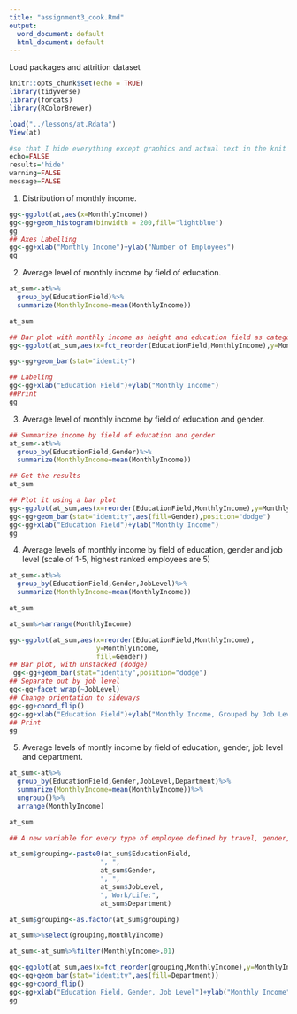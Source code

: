 ```yaml
---
title: "assignment3_cook.Rmd"
output:
  word_document: default
  html_document: default
---
```


Load packages and attrition dataset
```r
knitr::opts_chunk$set(echo = TRUE)
library(tidyverse)
library(forcats)
library(RColorBrewer)
```
```r

load("../lessons/at.Rdata")
View(at)
```
```r
#so that I hide everything except graphics and actual text in the knit version
echo=FALSE 
results='hide' 
warning=FALSE 
message=FALSE
```
1.  Distribution of monthly income.
```r
gg<-ggplot(at,aes(x=MonthlyIncome))
gg<-gg+geom_histogram(binwidth = 200,fill="lightblue")
gg
## Axes Labelling 
gg<-gg+xlab("Monthly Income")+ylab("Number of Employees")
gg
``` 

2.  Average level of monthly income by field of education.
```r

at_sum<-at%>%
  group_by(EducationField)%>%
  summarize(MonthlyIncome=mean(MonthlyIncome))

at_sum

```
```r
## Bar plot with monthly income as height and education field as category, bars ordered by level
gg<-ggplot(at_sum,aes(x=fct_reorder(EducationField,MonthlyIncome),y=MonthlyIncome))

gg<-gg+geom_bar(stat="identity")

## Labeling
gg<-gg+xlab("Education Field")+ylab("Monthly Income")
##Print
gg
```

3.  Average level of monthly income by field of education and gender.
```r
## Summarize income by field of education and gender
at_sum<-at%>%
  group_by(EducationField,Gender)%>%
  summarize(MonthlyIncome=mean(MonthlyIncome))

## Get the results
at_sum

## Plot it using a bar plot
gg<-ggplot(at_sum,aes(x=reorder(EducationField,MonthlyIncome),y=MonthlyIncome,color=Gender))
gg<-gg+geom_bar(stat="identity",aes(fill=Gender),position="dodge")
gg<-gg+xlab("Education Field")+ylab("Monthly Income")
gg
```

4. Average levels of monthly income by field of education, gender and job level (scale of 1-5, highest ranked employees are 5)
```r

at_sum<-at%>%
  group_by(EducationField,Gender,JobLevel)%>%
  summarize(MonthlyIncome=mean(MonthlyIncome))

at_sum

at_sum%>%arrange(MonthlyIncome)

gg<-ggplot(at_sum,aes(x=reorder(EducationField,MonthlyIncome),
                      y=MonthlyIncome,
                      fill=Gender))
## Bar plot, with unstacked (dodge)
 gg<-gg+geom_bar(stat="identity",position="dodge")
## Separate out by job level
gg<-gg+facet_wrap(~JobLevel)
## Change orientation to sideways
gg<-gg+coord_flip()
gg<-gg+xlab("Education Field")+ylab("Monthly Income, Grouped by Job Level 1-5")
## Print
gg
```

5. Average levels of montly income by field of education, gender, job level and department.
```r

at_sum<-at%>%
  group_by(EducationField,Gender,JobLevel,Department)%>%
  summarize(MonthlyIncome=mean(MonthlyIncome))%>%
  ungroup()%>%
  arrange(MonthlyIncome)

at_sum

## A new variable for every type of employee defined by travel, gender, marital status, and happiness with work/life

at_sum$grouping<-paste0(at_sum$EducationField,
                       ", ",
                       at_sum$Gender,
                       ", ",
                       at_sum$JobLevel,
                       ", Work/Life:",
                       at_sum$Department)

at_sum$grouping<-as.factor(at_sum$grouping)

at_sum%>%select(grouping,MonthlyIncome)

at_sum<-at_sum%>%filter(MonthlyIncome>.01)

gg<-ggplot(at_sum,aes(x=fct_reorder(grouping,MonthlyIncome),y=MonthlyIncome))
gg<-gg+geom_bar(stat="identity",aes(fill=Department))
gg<-gg+coord_flip()
gg<-gg+xlab("Education Field, Gender, Job Level")+ylab("Monthly Income")
gg

```


